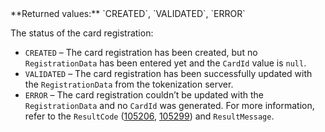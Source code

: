 <ParamField body="Status" type="string">     
**Returned values:** `CREATED`, `VALIDATED`, `ERROR`

The status of the card registration:  
- `CREATED` – The card registration has been created, but no `RegistrationData` has been entered yet and the `CardId` value is `null`.  
- `VALIDATED` – The card registration has been successfully updated with the `RegistrationData` from the tokenization server.  
- `ERROR` – The card registration couldn’t be updated with the `RegistrationData` and no `CardId` was generated. For more information, refer to the `ResultCode` (<a href="/errors/codes/105206">105206</a>, <a href="/errors/codes/105299">105299</a>) and `ResultMessage`.  
</ParamField>